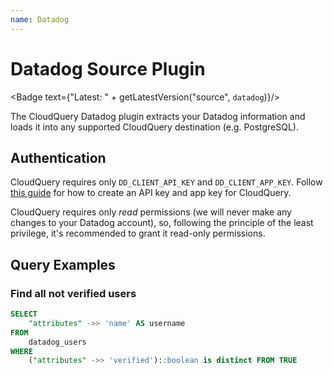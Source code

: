 ```yaml
---
name: Datadog
---
```

# Datadog Source Plugin


<Badge text={"Latest: " + getLatestVersion("source", `datadog`)}/>

The CloudQuery Datadog plugin extracts your Datadog information and loads it into any supported CloudQuery destination (e.g. PostgreSQL).

## Authentication

CloudQuery requires only `DD_CLIENT_API_KEY` and `DD_CLIENT_APP_KEY`. Follow [this guide](https://docs.datadoghq.com/account_management/api-app-keys/) for how to create an API key and app key for CloudQuery.

CloudQuery requires only *read* permissions (we will never make any changes to your Datadog account),
so, following the principle of the least privilege, it's recommended to grant it read-only permissions.

## Query Examples

### Find all not verified users

```sql copy
SELECT 
    "attributes" ->> 'name' AS username
FROM
    datadog_users
WHERE
    ("attributes" ->> 'verified')::boolean is distinct FROM TRUE
```

